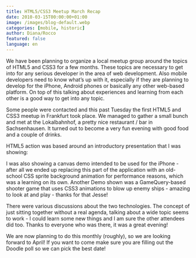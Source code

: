 ```yaml
---
title: HTML5/CSS3 Meetup March Recap
date: 2010-03-15T00:00:00+01:00
image: /images/blog-default.webp
categories: [mobile, historic]
author: Diana/Rocco
featured: false
language: en
---
```


<div class="entry-content">
We have been planning to organize a local meetup group around the topics of HTML5 and CSS3 for a few months. These topics are necessary to get into for any serious developer in the area of web development. Also mobile developers need to know what’s up with it, especially if they are planning to develop for the iPhone, Android phones or basically any other web-based platform. On top of this talking about experiences and learning from each other is a good way to get into any topic.

 

Some people were contacted and this past Tuesday the first HTML5 and CSS3 meetup in Frankfurt took place. We managed to gather a small bunch and met at the Lokalbahnhof, a pretty nice restaurant / bar in Sachsenhausen. It turned out to become a very fun evening with good food and a couple of drinks.

 

HTML5 action was based around an introductory presentation that I was showing:


 

I was also showing a canvas demo intended to be used for the iPhone - after all we ended up replacing this part of the application with an old-school CSS sprite background animation for performance reasons, which was a learning on its own. Another Demo shown was a GameQuery-based shooter game that uses CSS3 animations to blow up enemy ships - amazing to look at and play - thanks for that Jesse!

 

There were various discussions about the two technologies. The concept of just sitting together without a real agenda, talking about a wide topic seems to work - I could learn some new things and I am sure the other attendees did too. Thanks to everyone who was there, it was a great evening!

 

We are now planning to do this monthly (roughly), so we are looking forward to April! If you want to come make sure you are filling out the Doodle poll so we can pick the best date!
</div>


